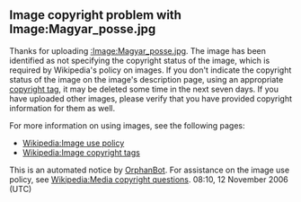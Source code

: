 <article id="7897933" title=User talk:Gedi18>
	<talkpage id="7897933" title="User talk:Gedi18">

==Image copyright problem with Image:Magyar_posse.jpg==
Thanks for uploading [[:Image:Magyar_posse.jpg]]. The image has been identified as not specifying the copyright status of the image, which is required by Wikipedia's policy on images. If you don't indicate the copyright status of the image on the image's description page, using an appropriate [[WP:ICT|copyright tag]], it may be deleted some time in the next seven days. If you have uploaded other images, please verify that you have provided copyright information for them as well.

For more information on using images, see the following pages:
* [[Wikipedia:Image use policy]]
* [[Wikipedia:Image copyright tags]]

This is an automated notice by [[User:OrphanBot|OrphanBot]]. For assistance on the image use policy, see [[Wikipedia:Media copyright questions]]. 08:10, 12 November 2006 (UTC)
	</talkpage>
</article>